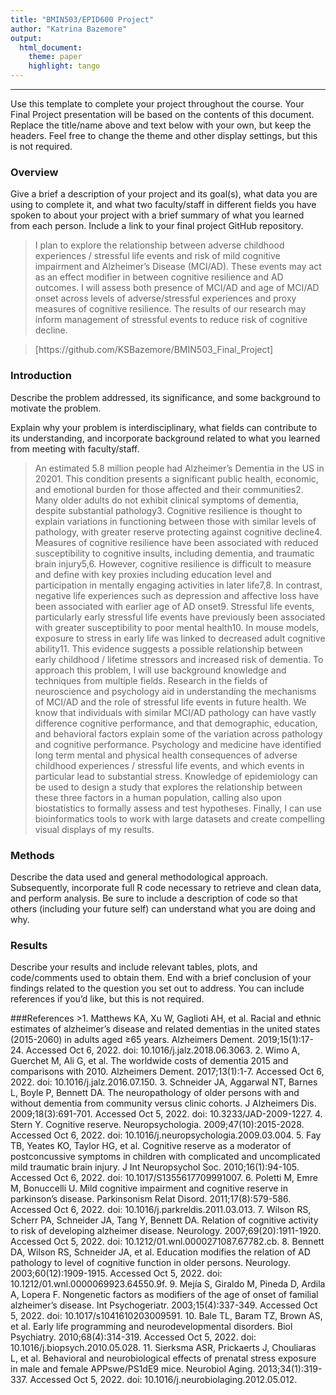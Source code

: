 ```yaml
---
title: "BMIN503/EPID600 Project"
author: "Katrina Bazemore"
output: 
  html_document:
    theme: paper 
    highlight: tango
---
```



***
Use this template to complete your project throughout the course. Your Final Project presentation will be based on the contents of this document. Replace the title/name above and text below with your own, but keep the headers. Feel free to change the theme and other display settings, but this is not required.

### Overview
Give a brief a description of your project and its goal(s), what data you are using to complete it, and what two faculty/staff in different fields you have spoken to about your project with a brief summary of what you learned from each person. Include a link to your final project GitHub repository.

>I plan to explore the relationship between adverse childhood experiences / stressful life events and risk of mild cognitive impairment and
Alzheimer’s Disease (MCI/AD). These events may act as an effect modifier in between cognitive resilience and AD outcomes. I will assess both
presence of MCI/AD and age of MCI/AD onset across levels of adverse/stressful experiences and proxy measures of cognitive resilience. The results
of our research may inform management of stressful events to reduce risk of cognitive decline.

>[https://github.com/KSBazemore/BMIN503_Final_Project]


### Introduction 
Describe the problem addressed, its significance, and some background to motivate the problem.

Explain why your problem is interdisciplinary, what fields can contribute to its understanding, and incorporate background related to what you learned from meeting with faculty/staff.

> An estimated 5.8 million people had Alzheimer’s Dementia in the US in 20201. This condition presents a significant public health, economic, and
emotional burden for those affected and their communities2. Many older adults do not exhibit clinical symptoms of dementia, despite substantial
pathology3. Cognitive resilience is thought to explain variations in functioning between those with similar levels of pathology, with greater
reserve protecting against cognitive decline4. Measures of cognitive resilience have been associated with reduced susceptibility to cognitive
insults, including dementia, and traumatic brain injury5,6. However, cognitive resilience is difficult to measure and define with key proxies
including education level and participation in mentally engaging activities in later life7,8. In contrast, negative life experiences such as
depression and affective loss have been associated with earlier age of AD onset9. Stressful life events, particularly early stressful life events
have previously been associated with greater susceptibility to poor mental health10. In mouse models, exposure to stress in early life was linked
to decreased adult cognitive ability11. This evidence suggests a possible relationship between early childhood / lifetime stressors and increased
risk of dementia.
	To approach this problem, I will use background knowledge and techniques from multiple fields. Research in the fields of neuroscience and
	psychology aid in understanding the mechanisms of MCI/AD and the role of stressful life events in future health. We know that individuals with
	similar MCI/AD pathology can have vastly difference cognitive performance, and that demographic, education, and behavioral factors explain some
	of the variation across pathology and cognitive performance. Psychology and medicine have identified long term mental and physical health
	consequences of adverse childhood experiences / stressful life events, and which events in particular lead to substantial stress. Knowledge of
	epidemiology can be used to design a study that explores the relationship between these three factors in a human population, calling also upon
	biostatistics to formally assess and test hypotheses. Finally, I can use bioinformatics tools to work with large datasets and create compelling
	visual displays of my results. 


### Methods
Describe the data used and general methodological approach. Subsequently, incorporate full R code necessary to retrieve and clean data, and perform analysis. Be sure to include a description of code so that others (including your future self) can understand what you are doing and why. 



### Results
Describe your results and include relevant tables, plots, and code/comments used to obtain them. End with a brief conclusion of your findings related to the question you set out to address. You can include references if you'd like, but this is not required.

###References
>1.	Matthews KA, Xu W, Gaglioti AH, et al. Racial and ethnic estimates of alzheimer's disease and related dementias in the united states (2015-2060) in adults aged ≥65 years. Alzheimers Dement. 2019;15(1):17-24. Accessed Oct 6, 2022. doi: 10.1016/j.jalz.2018.06.3063.
2.	Wimo A, Guerchet M, Ali G, et al. The worldwide costs of dementia 2015 and comparisons with 2010. Alzheimers Dement. 2017;13(1):1-7. Accessed Oct 6, 2022. doi: 10.1016/j.jalz.2016.07.150.
3.	Schneider JA, Aggarwal NT, Barnes L, Boyle P, Bennett DA. The neuropathology of older persons with and without dementia from community versus clinic cohorts. J Alzheimers Dis. 2009;18(3):691-701. Accessed Oct 5, 2022. doi: 10.3233/JAD-2009-1227.
4.	Stern Y. Cognitive reserve. Neuropsychologia. 2009;47(10):2015-2028. Accessed Oct 6, 2022. doi: 10.1016/j.neuropsychologia.2009.03.004.
5.	Fay TB, Yeates KO, Taylor HG, et al. Cognitive reserve as a moderator of postconcussive symptoms in children with complicated and uncomplicated mild traumatic brain injury. J Int Neuropsychol Soc. 2010;16(1):94-105. Accessed Oct 6, 2022. doi: 10.1017/S1355617709991007.
6.	Poletti M, Emre M, Bonuccelli U. Mild cognitive impairment and cognitive reserve in parkinson's disease. Parkinsonism Relat Disord. 2011;17(8):579-586. Accessed Oct 6, 2022. doi: 10.1016/j.parkreldis.2011.03.013.
7.	 Wilson RS, Scherr PA, Schneider JA, Tang Y, Bennett DA. Relation of cognitive activity to risk of developing alzheimer disease. Neurology. 2007;69(20):1911-1920. Accessed Oct 5, 2022. doi: 10.1212/01.wnl.0000271087.67782.cb.
8.	Bennett DA, Wilson RS, Schneider JA, et al. Education modifies the relation of AD pathology to level of cognitive function in older persons. Neurology. 2003;60(12):1909-1915. Accessed Oct 5, 2022. doi: 10.1212/01.wnl.0000069923.64550.9f.
9.	Mejía S, Giraldo M, Pineda D, Ardila A, Lopera F. Nongenetic factors as modifiers of the age of onset of familial alzheimer's disease. Int Psychogeriatr. 2003;15(4):337-349. Accessed Oct 5, 2022. doi: 10.1017/s1041610203009591.
10.	Bale TL, Baram TZ, Brown AS, et al. Early life programming and neurodevelopmental disorders. Biol Psychiatry. 2010;68(4):314-319. Accessed Oct 5, 2022. doi: 10.1016/j.biopsych.2010.05.028.
11.	Sierksma ASR, Prickaerts J, Chouliaras L, et al. Behavioral and neurobiological effects of prenatal stress exposure in male and female APPswe/PS1dE9 mice. Neurobiol Aging. 2013;34(1):319-337. Accessed Oct 5, 2022. doi: 10.1016/j.neurobiolaging.2012.05.012.
